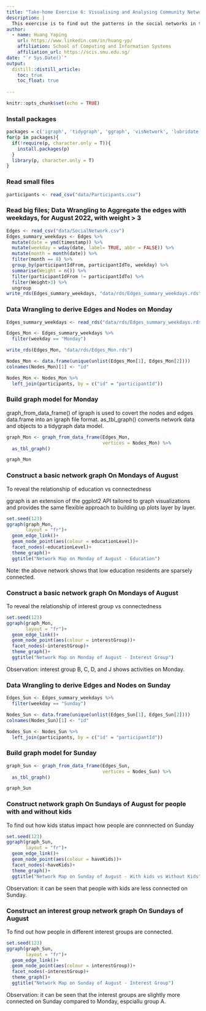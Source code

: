 ```yaml
---
title: "Take-home Exercise 6: Visualising and Analysing Community Network"
description: |
  This exercise is to find out the patterns in the social networks in the town, and describe ten significant patterns observed. 
author:
  - name: Huang Yaping
    url: https://www.linkedin.com/in/huang-yp/
    affiliation: School of Computing and Information Systems
    affiliation_url: https://scis.smu.edu.sg/
date: "`r Sys.Date()`"
output: 
  distill::distill_article:
    toc: true
    toc_float: true
  
---
```


```r
knitr::opts_chunk$set(echo = TRUE)
```

### Install packages
```R
packages = c('igraph', 'tidygraph', 'ggraph', 'visNetwork', 'lubridate', 'clock','tidyverse', 'ggmap')
for(p in packages){
  if(!require(p, character.only = T)){
    install.packages(p)
  }
  library(p, character.only = T)
}

```

### Read small files
```r
participants <- read_csv("data/Participants.csv")
```

### Read big files; Data Wrangling to Aggregate the edges with weekdays, for August 2022, with weight > 3
```r
Edges <- read_csv("data/SocialNetwork.csv")
Edges_summary_weekdays <- Edges %>% 
  mutate(date = ymd(timestamp)) %>% 
  mutate(weekday = wday(date, label= TRUE, abbr = FALSE)) %>% 
  mutate(month = month(date)) %>% 
  filter(month == 8) %>% 
  group_by(participantIdFrom, participantIdTo, weekday) %>% 
  summarise(Weight = n()) %>% 
  filter(participantIdFrom != participantIdTo) %>% 
  filter(Weight>3) %>% 
  ungroup 
write_rds(Edges_summary_weekdays, "data/rds/Edges_summary_weekdays.rds")
```
### Data Wrangling to derive Edges and Nodes on Monday
```r
Edges_summary_weekdays <- read_rds("data/rds/Edges_summary_weekdays.rds")

Edges_Mon <- Edges_summary_weekdays %>% 
  filter(weekday == "Monday")

write_rds(Edges_Mon, "data/rds/Edges_Mon.rds")
```

```r
Nodes_Mon <- data.frame(unique(unlist(Edges_Mon[1], Edges_Mon[2])))
colnames(Nodes_Mon)[1] <- "id"
```

```r
Nodes_Mon <- Nodes_Mon %>% 
  left_join(participants, by = c("id" = "participantId"))
```

### Build graph model for Monday

graph_from_data_frame() of igraph is used to covert the nodes and edges data.frame into an igraph file format. as_tbl_graph() converts network data and objects to a tidygraph data model.

```r
graph_Mon <- graph_from_data_frame(Edges_Mon,
                                   vertices = Nodes_Mon) %>% 
  as_tbl_graph()

graph_Mon
```

### Construct a basic network graph On Mondays of August
To reveal the relationship of education vs connectedness 

ggraph is an extension of the ggplot2 API tailored to graph visualizations and provides the same flexible approach to building up plots layer by layer.

```R
set.seed(123)
ggraph(graph_Mon,
       layout = "fr")+
  geom_edge_link()+
  geom_node_point(aes(colour = educationLevel))+
  facet_nodes(~educationLevel)+
  theme_graph()+
  ggtitle("Network Map on Monday of August - Education")
```
Note: the above network shows that low education residents are sparsely connected. 

### Construct a basic network graph On Mondays of August
To reveal the relationship of interest group vs connectedness 

```R
set.seed(123)
ggraph(graph_Mon,
       layout = "fr")+
  geom_edge_link()+
  geom_node_point(aes(colour = interestGroup))+
  facet_nodes(~interestGroup)+
  theme_graph()+
  ggtitle("Network Map on Monday of August - Interest Group")
```
Observation: interest group B, C, D, and J shows activities on Monday. 

### Data Wrangling to derive Edges and Nodes on Sunday
```r
Edges_Sun <- Edges_summary_weekdays %>% 
  filter(weekday == "Sunday")
```

```r
Nodes_Sun <- data.frame(unique(unlist(Edges_Sun[1], Edges_Sun[2])))
colnames(Nodes_Sun)[1] <- "id"
```

```r
Nodes_Sun <- Nodes_Sun %>% 
  left_join(participants, by = c("id" = "participantId"))
```

### Build graph model for Sunday
```r
graph_Sun <- graph_from_data_frame(Edges_Sun,
                                   vertices = Nodes_Sun) %>% 
  as_tbl_graph()

graph_Sun
```
### Construct network graph On Sundays of August for people with and without kids
To find out how kids status impact how people are connnected on Sunday

```R
set.seed(123)
ggraph(graph_Sun,
       layout = "fr")+
  geom_edge_link()+
  geom_node_point(aes(colour = haveKids))+
  facet_nodes(~haveKids)+
  theme_graph()+
  ggtitle("Network Map on Sunday of August - With kids vs Without Kids")
```
Observation: it can be seen that people with kids are less connected on Sunday. 

### Construct an interest group network graph On Sundays of August
To find out how people in different interest groups are connected. 

```R
set.seed(123)
ggraph(graph_Sun,
       layout = "fr")+
  geom_edge_link()+
  geom_node_point(aes(colour = interestGroup))+
  facet_nodes(~interestGroup)+
  theme_graph()+
  ggtitle("Network Map on Sunday of August - Interest Group")
```
Observation: it can be seen that the interest groups are slightly more connected on Sunday compared to Monday, espciallu group A. 


